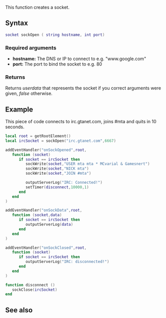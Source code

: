 
{{ModuleFunction|Sockets}}
This function creates a socket.

==Syntax==
<syntaxhighlight lang="lua">
socket sockOpen ( string hostname, int port)
</syntaxhighlight>
===Required arguments===
* '''hostname:''' The DNS or IP to connect to e.g. "www.google.com"
* '''port:''' The port to bind the socket to e.g. 80

===Returns===
Returns ''userdata'' that represents the socket if you correct arguments were given, ''false'' otherwise.

==Example==
This piece of code connects to irc.gtanet.com, joins #mta and quits in 10 seconds.
<syntaxhighlight lang="lua">
local root = getRootElement()
local ircSocket = sockOpen("irc.gtanet.com",6667)

addEventHandler("onSockOpened",root,
   function (socket)
      if socket == ircSocket then
         sockWrite(socket,"USER mta mta * MCvarial & Gamesnert")
         sockWrite(socket,"NICK mta")
         sockWrite(socket,"JOIN #mta")

         outputServerLog("IRC: Connected!")
         setTimer(disconnect,10000,1)
      end
   end
)

addEventHandler("onSockData",root,
   function (socket,data)
      if socket == ircSocket then
         outputServerLog(data)
      end
   end
)

addEventHandler("onSockClosed",root,
   function (socket)
      if socket == ircSocket then
         outputServerLog("IRC: disconnected!")
      end
   end
)

function disconnect ()
   sockClose(ircSocket)
end
</syntaxhighlight>

==See also==
{{Modules/Sockets/Functions}}